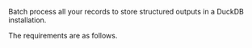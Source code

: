 Batch process all your records to store structured outputs in a DuckDB installation.

The requirements are as follows.


<SharedDuckDB />
<SharedDuckDBCLIAPI />
